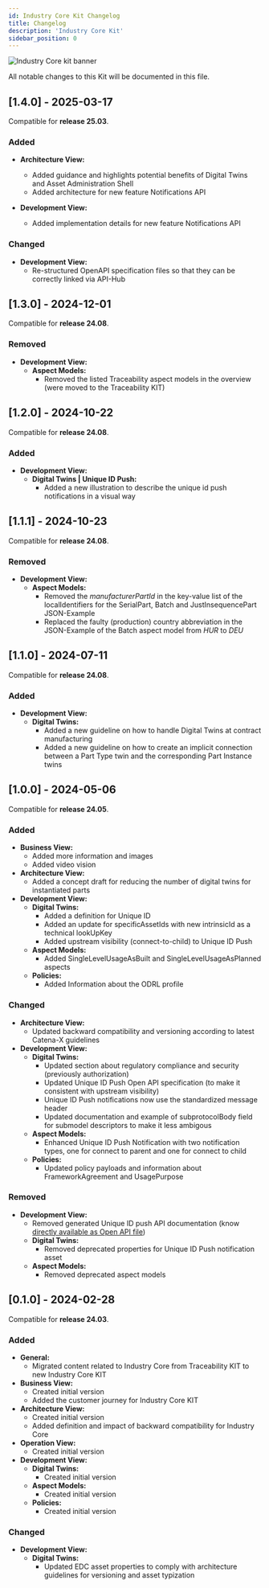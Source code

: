 ```yaml
---
id: Industry Core Kit Changelog
title: Changelog
description: 'Industry Core Kit'
sidebar_position: 0
---
```


<!--
This work is licensed under the CC-BY-4.0 (https://creativecommons.org/licenses/by/4.0/legalcode).

- SPDX-License-Identifier: CC-BY-4.0
- SPDX-FileCopyrightText: 2023 BASF SE
- SPDX-FileCopyrightText: 2023 Bayerische Motoren Werke Aktiengesellschaft (BMW AG)
- SPDX-FileCopyrightText: 2023 Fraunhofer-Gesellschaft zur Foerderung der angewandten Forschung e.V. (represented by Fraunhofer ISST & Fraunhofer IML)
- SPDX-FileCopyrightText: 2023 German Edge Cloud GmbH & Co. KG
- SPDX-FileCopyrightText: 2023 Mercedes Benz AG
- SPDX-FileCopyrightText: 2023 Robert Bosch Manufacturing Solutions GmbH
- SPDX-FileCopyrightText: 2023 SAP SE
- SPDX-FileCopyrightText: 2023 Siemens AG
- SPDX-FileCopyrightText: 2023 T-Systems International GmbH
- SPDX-FileCopyrightText: 2023 ZF Friedrichshafen AG
- SPDX-FileCopyrightText: 2023 Contributors to the Eclipse Foundation
- Source URL: https://github.com/eclipse-tractusx/eclipse-tractusx.github.io/tree/main/docs-kits/kits/Industry%20Core%20Kit (latest version)
-->


![Industry Core kit banner](@site/static/img/kits/industry-core/industry-core-kit-logo.drawio.svg)

All notable changes to this Kit will be documented in this file.

## [1.4.0] - 2025-03-17

Compatible for **release 25.03**.

### Added

- **Architecture View:**
  - Added guidance and highlights potential benefits of Digital Twins and Asset Administration Shell
  - Added architecture for new feature Notifications API

- **Development View:**
  - Added implementation details for new feature Notifications API

### Changed

- **Development View:**
  - Re-structured OpenAPI specification files so that they can be correctly linked via API-Hub

## [1.3.0] - 2024-12-01

Compatible for **release 24.08**.

### Removed
- **Development View:**
  - **Aspect Models:**
    - Removed the listed Traceability aspect models in the overview (were moved to the Traceability KIT)

## [1.2.0] - 2024-10-22

Compatible for **release 24.08**.

### Added

- **Development View:**
  - **Digital Twins | Unique ID Push:**
    - Added a new illustration to describe the unique id push notifications in a visual way

## [1.1.1] - 2024-10-23

Compatible for **release 24.08**.

### Removed

- **Development View:**
  - **Aspect Models:**
    - Removed the *manufacturerPartId* in the key-value list of the localIdentifiers for the SerialPart, Batch and JustInsequencePart JSON-Example
    - Replaced the faulty (production) country abbreviation in the JSON-Example of the Batch aspect model from *HUR* to *DEU*

## [1.1.0] - 2024-07-11

Compatible for **release 24.08**.

### Added

- **Development View:**
  - **Digital Twins:**
    - Added a new guideline on how to handle Digital Twins at contract manufacturing
    - Added a new guideline on how to create an implicit connection between a Part Type twin and the corresponding Part Instance twins

## [1.0.0] - 2024-05-06

Compatible for **release 24.05**.

### Added

- **Business View:**
  - Added more information and images
  - Added video vision
- **Architecture View:**
  - Added a concept draft for reducing the number of digital twins for instantiated parts
- **Development View:**
  - **Digital Twins:**
    - Added a definition for Unique ID
    - Added an update for specificAssetIds with new intrinsicId as a technical lookUpKey
    - Added upstream visibility (connect-to-child) to Unique ID Push
  - **Aspect Models:**
    - Added SingleLevelUsageAsBuilt and SingleLevelUsageAsPlanned aspects
  - **Policies:**
    - Added Information about the ODRL profile

### Changed

- **Architecture View:**
  - Updated backward compatibility and versioning according to latest Catena-X guidelines
- **Development View:**
  - **Digital Twins:**
    - Updated section about regulatory compliance and security (previously authorization)
    - Updated Unique ID Push Open API specification (to make it consistent with upstream visibility)
    - Unique ID Push notifications now use the standardized message header
    - Updated documentation and example of subprotocolBody field for submodel descriptors to make it less ambigous
  - **Aspect Models:**
    - Enhanced Unique ID Push Notification with two notification types, one for connect to parent and one for connect to child
  - **Policies:**
    - Updated policy payloads and information about FrameworkAgreement and UsagePurpose

### Removed

- **Development View:**
  - Removed generated Unique ID push API documentation (know [directly available as Open API file](./openapi/unique-id-push.yaml))
  - **Digital Twins:**
    - Removed deprecated properties for Unique ID Push notification asset
  - **Aspect Models:**
    - Removed deprecated aspect models

## [0.1.0] - 2024-02-28

Compatible for **release 24.03**.

### Added

- **General:**
    - Migrated content related to Industry Core from Traceability KIT to new Industry Core KIT
- **Business View:**
    - Created initial version
    - Added the customer journey for Industry Core KIT
- **Architecture View:**
    - Created initial version
    - Added definition and impact of backward compatibility for Industry Core
- **Operation View:**
    - Created initial version
- **Development View:**
  - **Digital Twins:**
    - Created initial version
  - **Aspect Models:**
    - Created initial version
  - **Policies:**
    - Created initial version

### Changed

- **Development View:**
  - **Digital Twins:**
    - Updated EDC asset properties to comply with architecture guidelines for versioning and asset typization


<Notice components={props.components} />
